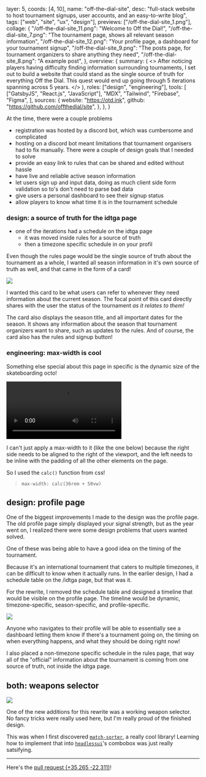   layer: 5,
  coords: [4, 10],
  name: "off-the-dial-site",
  desc: "full-stack website to host tournament signups, user accounts, and an easy-to-write blog",
  tags: ["web", "site", "ux", "design"],
  previews: ["/off-the-dial-site_1.png"],
  collage: {
    "/off-the-dial-site_11.png": "Welcome to Off the Dial!",
    "/off-the-dial-site_7.png":
      "The tournament page, shows all relevant season information",
    "/off-the-dial-site_12.png":
      "Your profile page, a dashboard for your tournament signup",
    "/off-the-dial-site_9.png":
      "The posts page, for tournament organizers to share anything they need",
    "/off-the-dial-site_8.png": "A example post",
  },
  overview: {
    summary: (
      <>
        After noticing players having difficulty finding information surrounding
        tournaments, I set out to build a website that could stand as the single
        source of truth for everything Off the Dial. This quest would end up
        going through 5 iterations spanning across 5 years.
      </>
    ),
    roles: ["design", "engineering"],
    tools: [
      ["GatsbyJS", "React.js", "JavaScript"],
      "MDX",
      "Tailwind",
      "Firebase",
      "Figma",
    ],
    sources: {
      website: "https://otd.ink",
      github: "https://github.com/offthedial/site",
    },
  },
}

At the time, there were a couple problems

- registration was hosted by a discord bot, which was cumbersome and complicated
- hosting on a discord bot meant limitations that tournament organisers had to fix manually.
  There were a couple of design goals that I needed to solve
- provide an easy link to rules that can be shared and edited without hassle
- have live and reliable active season information
- let users sign up and input data, doing as much client side form validation so to's don't need to parse bad data
- give users a personal dashboard to see their signup status
- allow players to know what time it is in the tournament schedule

### design: a source of truth for the idtga page

- one of the iterations had a schedule on the idtga page
  - it was moved inside rules for a source of truth
  - then a timezone specific schedule in on your profil

Even though the rules page would be the single source of truth about the tournament as a whole, I wanted all season information in it's own source of truth as well, and that came in the form of a card!

![](/off-the-dial-site_6.png)

I wanted this card to be what users can refer to whenever they need information about the current season.
The focal point of this card directly shares with the user the status of the tournament _as it relates to them!_

The card also displays the season title, and all important dates for the season. It shows any information about the season that tournament organizers want to share, such as updates to the rules. And of course, the card also has the rules and signup button!

### engineering: max-width is cool

Something else special about this page in specific is the dynamic size of the skateboarding octo!

![](/off-the-dial-site_3.webm "controls")

I can't just apply a max-width to it (like the one below) because the right side needs to be aligned to the right of the viewport, and the left needs to be inline with the padding of all the other elements on the page.

So I used the `calc()` function from css!

> `max-width: calc(36rem + 50vw)`

## design: profile page

One of the biggest improvements I made to the design was the profile page. The old profile page simply displayed your signal strength, but as the year went on, I realized there were some design problems that users wanted solved.

One of these was being able to have a good idea on the timing of the tournament.

Because it's an international tournament that caters to multiple timezones, it can be difficult to know when it actually runs. In the earlier design, I had a schedule table on the /idtga page, but that was it.

For the rewrite, I removed the schedule table and designed a timeline that would be visible on the profile page. The timeline would be dynamic, timezone-specific, season-specific, and profile-specific.

![](/off-the-dial-site_5.png)

Anyone who navigates to their profile will be able to essentially see a dashboard letting them know if there's a tournament going on, the timing on when everything happens, and what they should be doing right now!

I also placed a non-timezone specific schedule in the rules page, that way all of the "official" information about the tournament is coming from one source of truth, not inside the idtga page.

## both: weapons selector

![](/off-the-dial-site_4.png)

One of the new additions for this rewrite was a working weapon selector. No fancy tricks were really used here, but I'm really proud of the finished design.

This was when I first discovered [`match-sorter`](https://github.com/kentcdodds/match-sorter), a really cool library! Learning how to implement that into [`headlessui`](https://headlessui.com)'s combobox was just really satsifying.

---

Here's the [pull request <span class="text-slate-600">(<span class="text-green-500">+35,265</span> <span class="text-red-500">-22,311</span>)</span>](https://github.com/offthedial/site/pull/123)!
